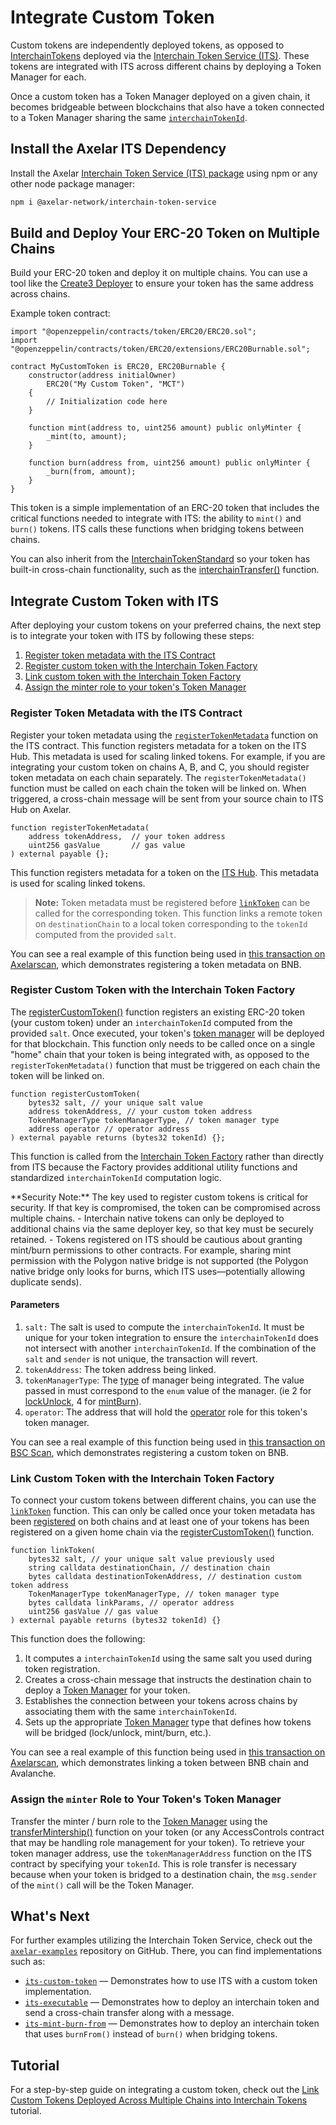 # Integrate Custom Token


Custom tokens are independently deployed tokens, as opposed to [InterchainTokens](https://github.com/axelarnetwork/interchain-token-service/blob/main/contracts/interchain-token/InterchainToken.sol) deployed via the [Interchain Token Service (ITS)](https://github.com/axelarnetwork/interchain-token-service/blob/main/contracts/InterchainTokenService.sol). These tokens are integrated with ITS across different chains by deploying a Token Manager for each.

Once a custom token has a Token Manager deployed on a given chain, it becomes bridgeable between blockchains that also have a token connected to a Token Manager sharing the same [`interchainTokenId`](/dev/send-tokens/interchain-tokens/intro/#interchain-token-id).

## Install the Axelar ITS Dependency

Install the Axelar [Interchain Token Service (ITS) package](https://www.npmjs.com/package/@axelar-network/interchain-token-service) using npm or any other node package manager:

```bash
npm i @axelar-network/interchain-token-service
```

## Build and Deploy Your ERC-20 Token on Multiple Chains

Build your ERC-20 token and deploy it on multiple chains. You can use a tool like the [Create3 Deployer](/dev/solidity-utilities/#create3-deployer) to ensure your token has the same address across chains.

Example token contract:

```solidity
import "@openzeppelin/contracts/token/ERC20/ERC20.sol";
import "@openzeppelin/contracts/token/ERC20/extensions/ERC20Burnable.sol";

contract MyCustomToken is ERC20, ERC20Burnable {
    constructor(address initialOwner)
        ERC20("My Custom Token", "MCT")
    {
        // Initialization code here
    }

    function mint(address to, uint256 amount) public onlyMinter {
        _mint(to, amount);
    }

    function burn(address from, uint256 amount) public onlyMinter {
        _burn(from, amount);
    }
}
```

This token is a simple implementation of an ERC-20 token that includes the critical functions needed to integrate with ITS: the ability to `mint()` and `burn()` tokens. ITS calls these functions when bridging tokens between chains.

You can also inherit from the [InterchainTokenStandard](https://github.com/axelarnetwork/interchain-token-service/blob/main/contracts/interchain-token/InterchainTokenStandard.sol#L12) so your token has built-in cross-chain functionality, such as the [interchainTransfer()](/dev/send-tokens/interchain-tokens/interchain-transfer/) function.

## Integrate Custom Token with ITS

After deploying your custom tokens on your preferred chains, the next step is to integrate your token with ITS by following these steps:

1. [Register token metadata with the ITS Contract](#register-token-metadata-with-the-its-contract)
2. [Register custom token with the Interchain Token Factory](#register-custom-token-with-the-interchain-token-factory)
3. [Link custom token with the Interchain Token Factory](#link-custom-token-with-the-interchain-token-factory)
4. [Assign the minter role to your token's Token Manager](#assign-the-minter-role-to-your-tokens-token-manager)

### Register Token Metadata with the ITS Contract

Register your token metadata using the [`registerTokenMetadata`](https://github.com/axelarnetwork/interchain-token-service/blob/94677f1072da127a0ee7ff5ab6784dcfe11789e8/contracts/InterchainTokenService.sol#L274) function on the ITS contract. This function registers metadata for a token on the ITS Hub. This metadata is used for scaling linked tokens.
For example, if you are integrating your custom token on chains A, B, and C, you should register token metadata on each chain separately. The `registerTokenMetadata()` function must be called on each chain the token will be linked on. When triggered, a cross-chain message will be sent from your source chain to ITS Hub on Axelar.

```solidity
function registerTokenMetadata(
    address tokenAddress,  // your token address
    uint256 gasValue       // gas value
) external payable {};
```

This function registers metadata for a token on the [ITS Hub](/dev/amplifier/its-hub/introduction/). This metadata is used for scaling linked tokens.

> **Note:** Token metadata must be registered before [`linkToken`](https://github.com/axelarnetwork/interchain-token-service/blob/94677f1072da127a0ee7ff5ab6784dcfe11789e8/contracts/InterchainTokenService.sol#L329) can be called for the corresponding token. This function links a remote token on `destinationChain` to a local token corresponding to the `tokenId` computed from the provided `salt`.

You can see a real example of this function being used in [this transaction on Axelarscan](https://testnet.axelarscan.io/gmp/0xf860bd8802d046fb0c752c355bc73c87e69f701348420c6cbdf82534b87c4822-2), which demonstrates registering a token metadata on BNB.


### Register Custom Token with the Interchain Token Factory

The [registerCustomToken()](https://github.com/axelarnetwork/interchain-token-service/blob/cc6ef7282e18c6b2842cbf1098b06161e38ea32e/contracts/InterchainTokenService.sol#L298) function registers an existing ERC-20 token (your custom token) under an `interchainTokenId` computed from the provided `salt`. Once executed, your token's [token manager](/dev/send-tokens/interchain-tokens/token-manager/) will be deployed for that blockchain. This function only needs to be called once on a single "home" chain that your token is being integrated with, as opposed to the `registerTokenMetadata()` function that must be triggered on each chain the token will be linked on. 

```solidity
function registerCustomToken(
    bytes32 salt, // your unique salt value
    address tokenAddress, // your custom token address
    TokenManagerType tokenManagerType, // token manager type
    address operator // operator address
) external payable returns (bytes32 tokenId) {};
```

This function is called from the [Interchain Token Factory](https://github.com/axelarnetwork/interchain-token-service/blob/main/contracts/InterchainTokenFactory.sol) rather than directly from ITS because the Factory provides additional utility functions and standardized `interchainTokenId`  computation logic.

<Callout emoji="🚨">
  **Security Note:** The key used to register custom tokens is critical for
  security. If that key is compromised, the token can be compromised across
  multiple chains. - Interchain native tokens can only be deployed to additional
  chains via the same deployer key, so that key must be securely retained. -
  Tokens registered on ITS should be cautious about granting mint/burn
  permissions to other contracts. For example, sharing mint permission with the
  Polygon native bridge is not supported (the Polygon native bridge only looks
  for burns, which ITS uses—potentially allowing duplicate sends).
</Callout>


#### Parameters

1. `salt:` The salt is used to compute the `interchainTokenId`. It must be unique for your token integration to ensure the `interchainTokenId` does not intersect with another `interchainTokenId`. If the combination of the `salt` and `sender` is not unique, the transaction will revert.
1. `tokenAddress`: The token address being linked.
1. `tokenManagerType`: The [type](/dev/send-tokens/interchain-tokens/token-manager/#token-manager-types) of manager being integrated. The value passed in must correspond to the `enum` value of the manager. (ie 2 for [lockUnlock](/dev/send-tokens/interchain-tokens/token-manager/#lockunlock), 4 for [mintBurn](/dev/send-tokens/interchain-tokens/token-manager/#mintburn)).
1. `operator`: The address that will hold the [operator](/dev/send-tokens/interchain-tokens/minter-operator-roles/#operator-role) role for this token's token manager.


You can see a real example of this function being used in [this transaction on BSC Scan](https://testnet.bscscan.com/tx/0xf0c3fbbece17cc12d9de76182540afb4f5c6c47aeca65c40f9d58f71e362dffe), which demonstrates registering a custom token on BNB.


### Link Custom Token with the Interchain Token Factory

To connect your custom tokens between different chains, you can use the [`linkToken`](https://github.com/axelarnetwork/interchain-token-service/blob/94677f1072da127a0ee7ff5ab6784dcfe11789e8/contracts/InterchainTokenFactory.sol#L541) function. This can only be called once your token metadata has been [registered](/dev/send-tokens/interchain-tokens/integrate-custom-token/#register-token-metadata-with-the-its-contract) on both chains and at least one of your tokens has been registered on a given home chain via the [registerCustomToken()](/dev/send-tokens/interchain-tokens/integrate-custom-token/#register-custom-token-with-the-interchain-token-factory) function.

```solidity
function linkToken(
    bytes32 salt, // your unique salt value previously used
    string calldata destinationChain, // destination chain
    bytes calldata destinationTokenAddress, // destination custom token address
    TokenManagerType tokenManagerType, // token manager type
    bytes calldata linkParams, // operator address
    uint256 gasValue // gas value
) external payable returns (bytes32 tokenId) {}
```

This function does the following:

1. It computes a `interchainTokenId` using the same salt you used during token registration.
2. Creates a cross-chain message that instructs the destination chain to deploy a [Token Manager](/dev/send-tokens/interchain-tokens/token-manager/) for your token.
3. Establishes the connection between your tokens across chains by associating them with the same `interchainTokenId`.
4. Sets up the appropriate [Token Manager](/dev/send-tokens/interchain-tokens/token-manager/#token-manager-types) type that defines how tokens will be bridged (lock/unlock, mint/burn, etc.).

You can see a real example of this function being used in [this transaction on Axelarscan](https://testnet.axelarscan.io/gmp/0x11c2a212180d7ea2babe7aceb66c32c1e235cc159bceeb4dd6d04411f4a9669f), which demonstrates linking a token between BNB chain and Avalanche.


### Assign the `minter` Role to Your Token's Token Manager

Transfer the minter / burn role to the [Token Manager](/dev/send-tokens/interchain-tokens/token-manager/) using the [transferMintership()](https://github.com/axelarnetwork/interchain-token-service/blob/main/contracts/utils/Minter.sol#L31) function on your token (or any AccessControls contract that may be handling role management for your token). To retrieve your token manager address, use the `tokenManagerAddress` function on the ITS contract by specifying your `tokenId`. This is role transfer is necessary because when your token is bridged to a destination chain, the `msg.sender` of the `mint()` call will be the Token Manager.


## What's Next

For further examples utilizing the Interchain Token Service, check out the [`axelar-examples`](https://github.com/axelarnetwork/axelar-examples/tree/main/examples/evm) repository on GitHub. There, you can find implementations such as:

- [`its-custom-token`](https://github.com/axelarnetwork/axelar-examples/tree/main/examples/evm/its-custom-token) — Demonstrates how to use ITS with a custom token implementation.
- [`its-executable`](https://github.com/axelarnetwork/axelar-examples/tree/main/examples/evm/its-executable) — Demonstrates how to deploy an interchain token and send a cross-chain transfer along with a message.
- [`its-mint-burn-from`](https://github.com/axelarnetwork/axelar-examples/tree/main/examples/evm/its-mint-burn-from) — Demonstrates how to deploy an interchain token that uses `burnFrom()` instead of `burn()` when bridging tokens.

## Tutorial

For a step-by-step guide on integrating a custom token, check out the [Link Custom Tokens Deployed Across Multiple Chains into Interchain Tokens](/dev/send-tokens/interchain-tokens/developer-guides/link-custom-tokens-deployed-across-multiple-chains-into-interchain-tokens/) tutorial.
